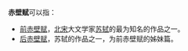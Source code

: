 '''赤壁赋'''可以指：
*[[前赤壁赋|前赤壁赋]]，[[北宋|北宋]]大文学家[[苏轼|苏轼]]的最为知名的作品之一。
*[[后赤壁赋|后赤壁赋]]，苏轼的作品之一，为前赤壁赋的姊妹篇。

{{disambig|Cat=三字作品消歧义}}